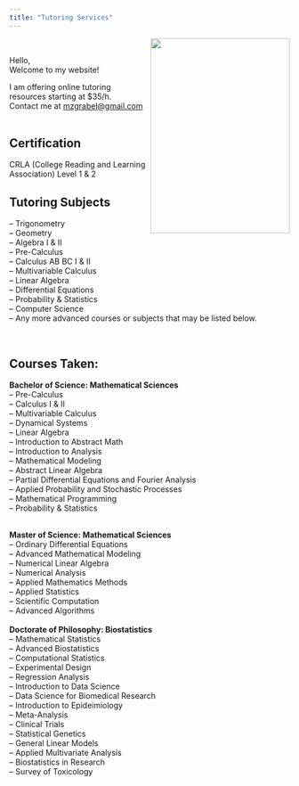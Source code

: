 ---
title: "Tutoring Services"
---



<img align="right" width="250" height="350" src="profile21.jpg"> <br>

Hello, <br>
Welcome to my website!


I am offering online tutoring resources starting at $35/h. <br>
Contact me at [mzgrabel@gmail.com](mailto:mzgrabel@gmail.com?subject=Tutoring) <br>
<br>

## Certification
CRLA (College Reading and Learning Association) Level 1 & 2

## Tutoring Subjects <br>
-- Trigonometry <br>
-- Geometry <br>
-- Algebra I & II <br>
-- Pre-Calculus <br>
-- Calculus AB BC I & II <br>
-- Multivariable Calculus <br>
-- Linear Algebra <br>
-- Differential Equations <br>
-- Probability & Statistics <br>
-- Computer Science <br> 
-- Any more advanced courses or subjects that may be listed below. <br>

<br>

## Courses Taken: <br>

**Bachelor of Science: Mathematical Sciences** <br>
-- Pre-Calculus <br>
-- Calculus I & II <br>
-- Multivariable Calculus <br>
-- Dynamical Systems <br>
-- Linear Algebra <br>
-- Introduction to Abstract Math <br>
-- Introduction to Analysis <br>
-- Mathematical Modeling <br>
-- Abstract Linear Algebra <br>
-- Partial Differential Equations and Fourier Analysis <br>
-- Applied Probability and Stochastic Processes <br>
-- Mathematical Programming <br>
-- Probability & Statistics <br>
<br>

**Master of Science: Mathematical Sciences** <br>
-- Ordinary Differential Equations <br>
-- Advanced Mathematical Modeling <br>
-- Numerical Linear Algebra <br>
-- Numerical Analysis <br>
-- Applied Mathematics Methods <br>
-- Applied Statistics <br>
-- Scientific Computation <br>
-- Advanced Algorithms <br> 
<br>
**Doctorate of Philosophy: Biostatistics** <br>
-- Mathematical Statistics <br>
-- Advanced Biostatistics <br>
-- Computational Statistics <br>
-- Experimental Design <br>
-- Regression Analysis <br>
-- Introduction to Data Science <br>
-- Data Science for Biomedical Research <br>
-- Introduction to Epideimiology <br>
-- Meta-Analysis <br>
-- Clinical Trials <br>
-- Statistical Genetics <br> 
-- General Linear Models <br>
-- Applied Multivariate Analysis <br>
-- Biostatistics in Research <br>
-- Survey of Toxicology <br>
